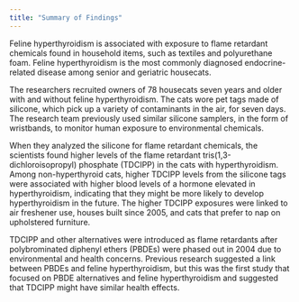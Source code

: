 ```yaml
---
title: "Summary of Findings"
---
```


Feline hyperthyroidism is associated with exposure to flame retardant chemicals found in household items, such as textiles and polyurethane foam. Feline hyperthyroidism is the most commonly diagnosed endocrine-related disease among senior and geriatric housecats.

The researchers recruited owners of 78 housecats seven years and older with and without feline hyperthyroidism. The cats wore pet tags made of silicone, which pick up a variety of contaminants in the air, for seven days. The research team previously used similar silicone samplers, in the form of wristbands, to monitor human exposure to environmental chemicals.

When they analyzed the silicone for flame retardant chemicals, the scientists found higher levels of the flame retardant tris(1,3-dichloroisopropyl) phosphate (TDCIPP) in the cats with hyperthyroidism. Among non-hyperthyroid cats, higher TDCIPP levels from the silicone tags were associated with higher blood levels of a hormone elevated in hyperthyroidism, indicating that they might be more likely to develop hyperthyroidism in the future. The higher TDCIPP exposures were linked to air freshener use, houses built since 2005, and cats that prefer to nap on upholstered furniture.

TDCIPP and other alternatives were introduced as flame retardants after polybrominated diphenyl ethers (PBDEs) were phased out in 2004 due to environmental and health concerns. Previous research suggested a link between PBDEs and feline hyperthyroidism, but this was the first study that focused on PBDE alternatives and feline hyperthyroidism and suggested that TDCIPP might have similar health effects.

